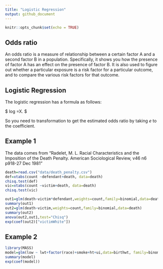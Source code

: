 ```yaml
---
title: "Logistic Regression"
output: github_document
---
```


```r
knitr::opts_chunk$set(echo = TRUE)
```

## Odds ratio

An odds ratio is a measure of relationship between a certain factor A and a second factor B in a population. Specifically, it shows you how the presence of factor A has an effect on the presence of factor B. It is also used to figure out whether a particular exposure is a risk factor for a particular outcome, and to compare the various risk factors for that outcome.

## Logistic Regression

The logistic regression has a formula as follows: 

$ log \frac{p}{1-p}=\beta X. $

So you need to transformation to get the estimated odds ratio by taking $e$ to the coefficient.

## Example 1

The data comes from "Radelet, M. L. Racial Characteristics and the Imposition of the Death Penalty. American Sociological Review, v46 n6 p918-27 Dec 1981"

```r
death=read.csv("data/death_penalty.csv")
def=xtabs(count ~defendant+death, data=death)
chisq.test(def)
vic=xtabs(count ~victim+death, data=death)
chisq.test(vic)

out1=glm(death~victim*defendant,weights=count,family=binomial,data=death)
summary(out1)
out2=glm(death~victim,weights=count,family=binomial,data=death)
summary(out2)
anova(out2,out1,test="Chisq")
exp(coef(out2)["victimWhite"])
```

## Example 2


```r
library(MASS)
model=glm(low ~ lwt+factor(race)+smoke+ht+ui,data=birthwt, family=binomial)
summary(model)
exp(coef(model))
```
